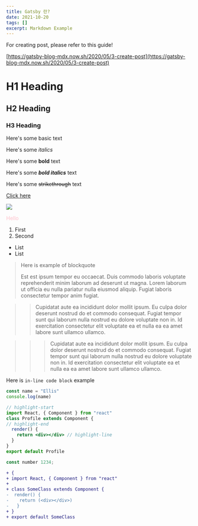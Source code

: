 ```yaml
---
title: Gatsby 란?
date: 2021-10-20
tags: []
excerpt: Markdown Example
---
```


<Warning>

For creating post, please refer to this guide!

[https://gatsby-blog-mdx.now.sh/2020/05/3-create-post](https://gatsby-blog-mdx.now.sh/2020/05/3-create-post)

</Warning>

<!-- Headings -->

# H1 Heading

## H2 Heading

### H3 Heading

<!-- Texts -->

Here's some basic text

Here's some _italics_

Here's some **bold** text

Here's some **_bold italics_** text

Here's some ~~strikethrough~~ text

<!-- Link -->

[Click here](https://google.com)

<!-- Image -->

![](../images/somePhoto.jpeg)

<!-- Any HTML -->
<div style="color: pink"><span>Hello</span></div>

<!-- Lists - numbered -->

1. First
2. Second

<!-- Lists - unordered -->

- List
- List

<!-- blockquote -->

> Here is example of blockquote
>
> Est est ipsum tempor eu occaecat. Duis commodo laboris voluptate reprehenderit minim laborum ad deserunt ut magna. Lorem laborum ut officia eu nulla pariatur nulla eiusmod aliquip. Fugiat laboris consectetur tempor anim fugiat.

<!-- Nested blockquote -->

> > Cupidatat aute ea incididunt dolor mollit ipsum. Eu culpa dolor deserunt nostrud do et commodo consequat. Fugiat tempor sunt qui laborum nulla nostrud eu dolore voluptate non in. Id exercitation consectetur elit voluptate ea et nulla ea ea amet labore sunt ullamco ullamco.

> > > Cupidatat aute ea incididunt dolor mollit ipsum. Eu culpa dolor deserunt nostrud do et commodo consequat. Fugiat tempor sunt qui laborum nulla nostrud eu dolore voluptate non in. Id exercitation consectetur elit voluptate ea et nulla ea ea amet labore sunt ullamco ullamco.

<!-- Inline code -->

Here is `in-line code block` example

<!-- Code block -->

```js
const name = "Ellis"
console.log(name)
```

<!-- Code block (highlight) -->

```jsx
// highlight-start
import React, { Component } from "react"
class Profile extends Component {
// highlight-end
  render() {
    return <div></div> // highlight-line
  }
}
export default Profile
```

<!-- Code block with title -->

```js:title=example.js
const number 1234;
```

<!-- Diff -->

```diff
+ {
+ import React, { Component } from "react"
+
+ class SomeClass extends Component {
-  render() {
-    return (<div></div>)
-   }
+ }
+ export default SomeClass
```